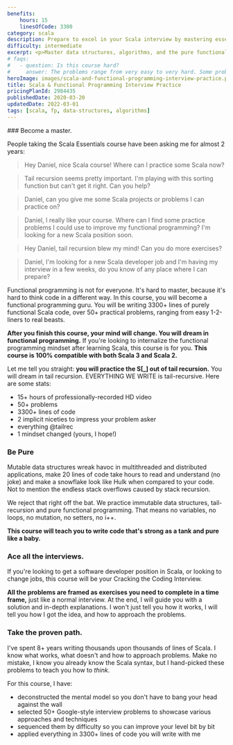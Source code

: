 ```yaml
---
benefits:
    hours: 15
    linesOfCode: 3300
category: scala
description: Prepare to excel in your Scala interview by mastering essential data structures, algorithms, and the core principles of functional programming with Scala. Our comprehensive course equips you with the skills and mindset needed to tackle technical challenges and impress interviewers. Gain a deep understanding of Scala's powerful features and build the confidence to succeed in your career transition or advancement.
difficulty: intermediate
excerpt: <p>Master data structures, algorithms, and the pure functional programming mindset with Scala to ace your Scala interview</p>
# faqs:
#   - question: Is this course hard?
#     answer: The problems range from very easy to very hard. Some problems will take 5 minutes and 2 lines of code, some problems might take hours to figure out by yourself.
heroImage: images/scala-and-functional-programming-interview-practice.png
title: Scala & Functional Programming Interview Practice
pricingPlanId: 2984435
publishedDate: 2020-03-20
updatedDate: 2022-03-01
tags: [scala, fp, data-structures, algorithms]
---
```



<CourseLayout>
<Fragment slot="goal">
### Become a master.

People taking the Scala Essentials course have been asking me for almost 2 years:

> Hey Daniel, nice Scala course! Where can I practice some Scala now?

> Tail recursion seems pretty important. I'm playing with this sorting function but can't get it right. Can you help?

> Daniel, can you give me some Scala projects or problems I can practice on?

> Daniel, I really like your course. Where can I find some practice problems I could use to improve my functional programming? I'm looking for a new Scala position soon.

> Hey Daniel, tail recursion blew my mind! Can you do more exercises?

> Daniel, I'm looking for a new Scala developer job and I'm having my interview in a few weeks, do you know of any place where I can prepare?

Functional programming is not for everyone. It's hard to master, because it's hard to think code in a different way. In this course, you will become a functional programming guru. You will be writing 3300+ lines of purely functional Scala code, over 50+ practical problems, ranging from easy 1-2-liners to real beasts.

**After you finish this course, your mind will change. You will dream in functional programming.** If you're looking to internalize the functional programming mindset after learning Scala, this course is for you. **This course is 100% compatible with both Scala 3 and Scala 2.**

</Fragment>
<Fragment slot="skills">
<MyPicture src={MemeImage} alt="Tail recursion meme" />

Let me tell you straight: **you will practice the S[_] out of tail recursion.** You will dream in tail recursion. EVERYTHING WE WRITE is tail-recursive. Here are some stats:

- 15+ hours of professionally-recorded HD video
- 50+ problems
- 3300+ lines of code
- 2 implicit niceties to impress your problem asker
- everything @tailrec
- 1 mindset changed (yours, I hope!)

### Be Pure

Mutable data structures wreak havoc in multithreaded and distributed applications, make 20 lines of code take hours to read and understand (no joke) and make a snowflake look like Hulk when compared to your code. Not to mention the endless stack overflows caused by stack recursion.

We reject that right off the bat. We practice immutable data structures, tail-recursion and pure functional programming. That means no variables, no loops, no mutation, no setters, no i++.

**This course will teach you to write code that's strong as a tank and pure like a baby.**

### Ace all the interviews.

If you're looking to get a software developer position in Scala, or looking to change jobs, this course will be your Cracking the Coding Interview.

**All the problems are framed as exercises you need to complete in a time frame,** just like a normal interview. At the end, I will guide you with a solution and in-depth explanations. I won't just tell you how it works, I will tell you how I got the idea, and how to approach the problems.

### Take the proven path.

I've spent 8+ years writing thousands upon thousands of lines of Scala. I know what works, what doesn't and how to approach problems. Make no mistake, I know you already know the Scala syntax, but I hand-picked these problems to teach you how to _think_.

For this course, I have:

- deconstructed the mental model so you don't have to bang your head against the wall
- selected 50+ Google-style interview problems to showcase various approaches and techniques
- sequenced them by difficulty so you can improve your level bit by bit
- applied everything in 3300+ lines of code you will write with me

</Fragment>
</CourseLayout>

